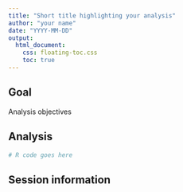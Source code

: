 ```yaml
---
title: "Short title highlighting your analysis"
author: "your name"
date: "YYYY-MM-DD"
output: 
  html_document:
    css: floating-toc.css
    toc: true
---
```



## Goal

Analysis objectives


## Analysis 

```r
# R code goes here
```


## Session information
```r

```

